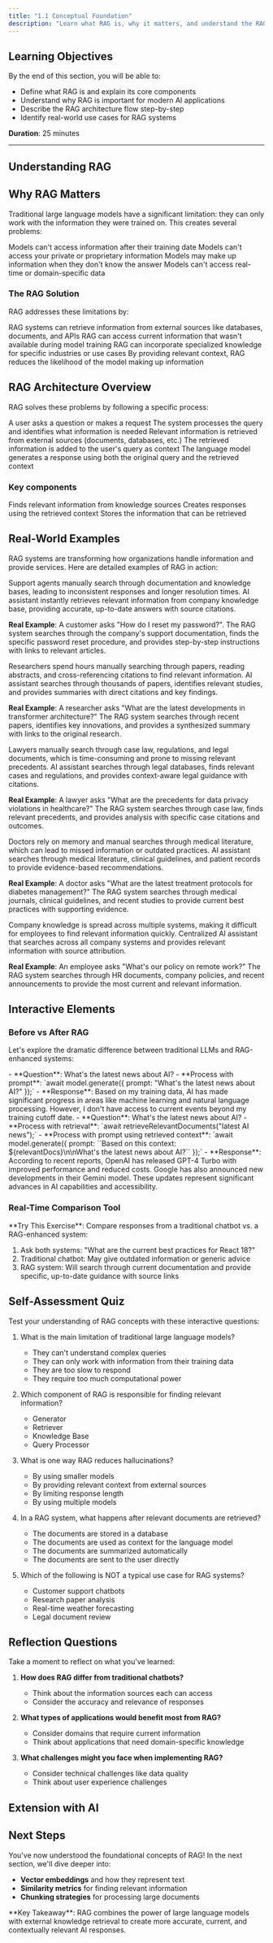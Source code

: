 ```yaml
---
title: "1.1 Conceptual Foundation"
description: "Learn what RAG is, why it matters, and understand the RAG architecture flow. Explore real-world examples and limitations of traditional LLMs."
---
```



## Learning Objectives

By the end of this section, you will be able to:

- Define what RAG is and explain its core components
- Understand why RAG is important for modern AI applications
- Describe the RAG architecture flow step-by-step
- Identify real-world use cases for RAG systems

<Info>**Duration**: 25 minutes</Info>

---

## Understanding RAG

<WhatIsRag />

## Why RAG Matters

Traditional large language models have a significant limitation: they can only work with the information they were trained on. This creates several problems:

<Columns cols={2}>
  <Card title="Knowledge Cutoff" icon="calendar">
    Models can't access information after their training date
  </Card>
  <Card title="No Personal Data" icon="user">
    Models can't access your private or proprietary information
  </Card>
</Columns>
<Columns cols={2}>
  <Card title="Hallucinations" icon="cloud">
    Models may make up information when they don't know the answer
  </Card>
  <Card title="Limited Context" icon="database">
    Models can't access real-time or domain-specific data
  </Card>
</Columns>

### The RAG Solution

RAG addresses these limitations by:

<Steps>
  <Step title="External Knowledge Access">
    RAG systems can retrieve information from external sources like databases,
    documents, and APIs
  </Step>
  <Step title="Real-time Information">
    RAG can access current information that wasn't available during model
    training
  </Step>
  <Step title="Domain-specific Knowledge">
    RAG can incorporate specialized knowledge for specific industries or use
    cases
  </Step>
  <Step title="Reduced Hallucinations">
    By providing relevant context, RAG reduces the likelihood of the model
    making up information
  </Step>
</Steps>

## RAG Architecture Overview

RAG solves these problems by following a specific process:

<Steps>
  <Step title="User Query">A user asks a question or makes a request</Step>
  <Step title="Query Processing">
    The system processes the query and identifies what information is needed
  </Step>
  <Step title="Information Retrieval">
    Relevant information is retrieved from external sources (documents,
    databases, etc.)
  </Step>
  <Step title="Context Augmentation">
    The retrieved information is added to the user's query as context
  </Step>
  <Step title="Response Generation">
    The language model generates a response using both the original query and
    the retrieved context
  </Step>
</Steps>

<MDXImage
  srcLight="/images/rag-architecture-light.png"
  srcDark="/images/rag-architecture-dark.png"
  width={800}
  height={400}
  alt="RAG Architecture Flow Diagram"
/>

### Key components

<Columns cols={3}>
  <Card title="Retriever" icon="folder-search">
    Finds relevant information from knowledge sources
  </Card>
  <Card title="Generator" icon="bot">
    Creates responses using the retrieved context
  </Card>
  <Card title="Knowledge Base" icon="database">
    Stores the information that can be retrieved
  </Card>
</Columns>

## Real-World Examples

RAG systems are transforming how organizations handle information and provide services. Here are detailed examples of RAG in action:

<AccordionGroup>
<Accordion title="Customer Support & Help Desks">
<Columns cols={2}>
  <Card title="Traditional Approach" icon="user">
    Support agents manually search through documentation and knowledge bases,
    leading to inconsistent responses and longer resolution times.
  </Card>
  <Card title="RAG-Enhanced Support" icon="books">
    AI assistant instantly retrieves relevant information from company knowledge
    base, providing accurate, up-to-date answers with source citations.
  </Card>
</Columns>

**Real Example**: A customer asks "How do I reset my password?". The RAG system searches through the company's support documentation, finds the specific password reset procedure, and provides step-by-step instructions with links to relevant articles.

</Accordion>

<Accordion title="Research & Academic Applications">
<Columns cols={2}>
  <Card title="Manual Research" icon="search">
    Researchers spend hours manually searching through papers, reading
    abstracts, and cross-referencing citations to find relevant information.
  </Card>
  <Card title="RAG Research Assistant" icon="book">
    AI assistant searches through thousands of papers, identifies relevant
    studies, and provides summaries with direct citations and key findings.
  </Card>
</Columns>

**Real Example**: A researcher asks "What are the latest developments in transformer architecture?" The RAG system searches through recent papers, identifies key innovations, and provides a synthesized summary with links to the original research.

</Accordion>

<Accordion title="Legal & Compliance">
<Columns cols={2}>
  <Card title="Manual Document Review" icon="file-text">
    Lawyers manually search through case law, regulations, and legal documents,
    which is time-consuming and prone to missing relevant precedents.
  </Card>
  <Card title="RAG Legal Assistant" icon="scale">
    AI assistant searches through legal databases, finds relevant cases and
    regulations, and provides context-aware legal guidance with citations.
  </Card>
</Columns>

**Real Example**: A lawyer asks "What are the precedents for data privacy violations in healthcare?" The RAG system searches through case law, finds relevant precedents, and provides analysis with specific case citations and outcomes.

</Accordion>

<Accordion title="Healthcare & Medical">
<Columns cols={2}>
  <Card title="Traditional Diagnosis" icon="stethoscope">
    Doctors rely on memory and manual searches through medical literature, which
    can lead to missed information or outdated practices.
  </Card>
  <Card title="RAG Medical Assistant" icon="heart">
    AI assistant searches through medical literature, clinical guidelines, and
    patient records to provide evidence-based recommendations.
  </Card>
</Columns>

**Real Example**: A doctor asks "What are the latest treatment protocols for diabetes management?" The RAG system searches through medical journals, clinical guidelines, and recent studies to provide current best practices with supporting evidence.

</Accordion>

<Accordion title="Enterprise Knowledge Management">
<Columns cols={2}>
  <Card title="Scattered Information" icon="folder">
    Company knowledge is spread across multiple systems, making it difficult for
    employees to find relevant information quickly.
  </Card>
  <Card title="RAG Knowledge Hub" icon="database">
    Centralized AI assistant that searches across all company systems and
    provides relevant information with source attribution.
  </Card>
</Columns>

**Real Example**: An employee asks "What's our policy on remote work?" The RAG system searches through HR documents, company policies, and recent announcements to provide the most current and relevant information.

</Accordion>
</AccordionGroup>

## Interactive Elements

### Before vs After RAG

Let's explore the dramatic difference between traditional LLMs and RAG-enhanced systems:

<Columns cols={2}>
  <Card title="Traditional LLM Response">
    - **Question**: What's the latest news about AI?
    - **Process with prompt**: `await model.generate({ prompt: "What's the latest news about AI?" });`
    - **Response**: Based on my training data, AI has made significant progress in areas like machine learning and natural language processing. However, I don't have access to current events beyond my training cutoff date.
  </Card>
  <Card title="RAG-Enhanced Response">
    - **Question**: What's the latest news about AI?
    - **Process with retrieval**: `await retrieveRelevantDocuments("latest AI news");`
    - **Process with prompt using retrieved context**:  `await model.generate({ prompt: ``Based on this context: ${relevantDocs}\n\nWhat's the latest news about AI?`` });`
    - **Response**: According to recent reports, OpenAI has released GPT-4 Turbo with improved performance and reduced costs. Google has also announced new developments in their Gemini model. These updates represent significant advances in AI capabilities and accessibility.
  </Card>
</Columns>

### Real-Time Comparison Tool

<Check>
  **Try This Exercise**: Compare responses from a traditional chatbot vs. a RAG-enhanced system:

1. Ask both systems: "What are the current best practices for React 18?"
2. Traditional chatbot: May give outdated information or generic advice
3. RAG system: Will search through current documentation and provide specific, up-to-date guidance with source links

</Check>

## Self-Assessment Quiz

Test your understanding of RAG concepts with these interactive questions:

1. What is the main limitation of traditional large language models?

   - They can't understand complex queries
   - They can only work with information from their training data
   - They are too slow to respond
   - They require too much computational power

2. Which component of RAG is responsible for finding relevant information?

   - Generator
   - Retriever
   - Knowledge Base
   - Query Processor

3. What is one way RAG reduces hallucinations?

   - By using smaller models
   - By providing relevant context from external sources
   - By limiting response length
   - By using multiple models

4. In a RAG system, what happens after relevant documents are retrieved?

   - The documents are stored in a database
   - The documents are used as context for the language model
   - The documents are summarized automatically
   - The documents are sent to the user directly

5. Which of the following is NOT a typical use case for RAG systems?
   - Customer support chatbots
   - Research paper analysis
   - Real-time weather forecasting
   - Legal document review

## Reflection Questions

Take a moment to reflect on what you've learned:

1. **How does RAG differ from traditional chatbots?**

   - Think about the information sources each can access
   - Consider the accuracy and relevance of responses

2. **What types of applications would benefit most from RAG?**

   - Consider domains that require current information
   - Think about applications that need domain-specific knowledge

3. **What challenges might you face when implementing RAG?**
   - Consider technical challenges like data quality
   - Think about user experience challenges

## Extension with AI

<AIPromptReflection
  question="Can I use RAG with private data (like company documents), and how secure is it?"
  chatgptButtonText="Ask ChatGPT"
  claudeButtonText="Ask Claude"
/>

## Next Steps

You've now understood the foundational concepts of RAG! In the next section, we'll dive deeper into:

- **Vector embeddings** and how they represent text
- **Similarity metrics** for finding relevant information
- **Chunking strategies** for processing large documents

<Info>
  **Key Takeaway**: RAG combines the power of large language models with
  external knowledge retrieval to create more accurate, current, and
  contextually relevant AI responses.
</Info>
